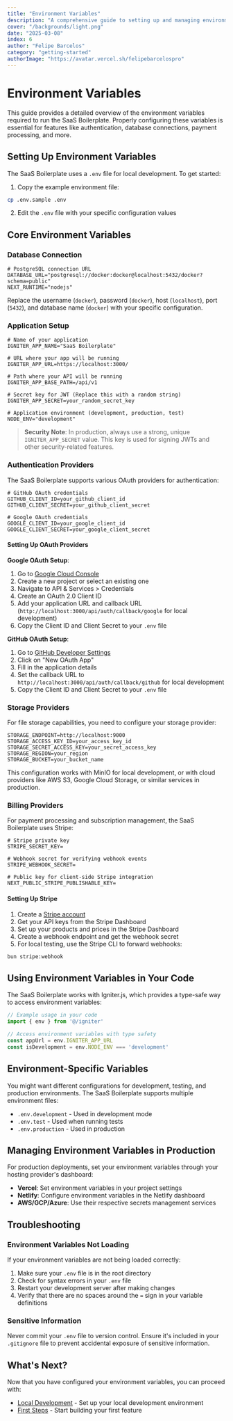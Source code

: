 ```yaml
---
title: "Environment Variables"
description: "A comprehensive guide to setting up and managing environment variables for your SaaS Boilerplate project."
cover: "/backgrounds/light.png"
date: "2025-03-08"
index: 6
author: "Felipe Barcelos"
category: "getting-started"
authorImage: "https://avatar.vercel.sh/felipebarcelospro"
---
```


# Environment Variables

This guide provides a detailed overview of the environment variables required to run the SaaS Boilerplate. Properly configuring these variables is essential for features like authentication, database connections, payment processing, and more.

## Setting Up Environment Variables

The SaaS Boilerplate uses a `.env` file for local development. To get started:

1. Copy the example environment file:

```bash
cp .env.sample .env
```

2. Edit the `.env` file with your specific configuration values

## Core Environment Variables

### Database Connection

```env
# PostgreSQL connection URL
DATABASE_URL="postgresql://docker:docker@localhost:5432/docker?schema=public"
NEXT_RUNTIME="nodejs"
```

Replace the username (`docker`), password (`docker`), host (`localhost`), port (`5432`), and database name (`docker`) with your specific configuration.

### Application Setup

```env
# Name of your application
IGNITER_APP_NAME="SaaS Boilerplate"

# URL where your app will be running
IGNITER_APP_URL=https://localhost:3000/

# Path where your API will be running
IGNITER_APP_BASE_PATH=/api/v1

# Secret key for JWT (Replace this with a random string)
IGNITER_APP_SECRET=your_random_secret_key

# Application environment (development, production, test)
NODE_ENV="development"
```

> **Security Note**: In production, always use a strong, unique `IGNITER_APP_SECRET` value. This key is used for signing JWTs and other security-related features.

### Authentication Providers

The SaaS Boilerplate supports various OAuth providers for authentication:

```env
# GitHub OAuth credentials
GITHUB_CLIENT_ID=your_github_client_id
GITHUB_CLIENT_SECRET=your_github_client_secret

# Google OAuth credentials
GOOGLE_CLIENT_ID=your_google_client_id
GOOGLE_CLIENT_SECRET=your_google_client_secret
```

#### Setting Up OAuth Providers

**Google OAuth Setup**:
1. Go to [Google Cloud Console](https://console.cloud.google.com/)
2. Create a new project or select an existing one
3. Navigate to API & Services > Credentials
4. Create an OAuth 2.0 Client ID
5. Add your application URL and callback URL (`http://localhost:3000/api/auth/callback/google` for local development)
6. Copy the Client ID and Client Secret to your `.env` file

**GitHub OAuth Setup**:
1. Go to [GitHub Developer Settings](https://github.com/settings/developers)
2. Click on "New OAuth App"
3. Fill in the application details
4. Set the callback URL to `http://localhost:3000/api/auth/callback/github` for local development
5. Copy the Client ID and Client Secret to your `.env` file

### Storage Providers

For file storage capabilities, you need to configure your storage provider:

```env
STORAGE_ENDPOINT=http://localhost:9000
STORAGE_ACCESS_KEY_ID=your_access_key_id
STORAGE_SECRET_ACCESS_KEY=your_secret_access_key
STORAGE_REGION=your_region
STORAGE_BUCKET=your_bucket_name
```

This configuration works with MinIO for local development, or with cloud providers like AWS S3, Google Cloud Storage, or similar services in production.

### Billing Providers

For payment processing and subscription management, the SaaS Boilerplate uses Stripe:

```env
# Stripe private key
STRIPE_SECRET_KEY=

# Webhook secret for verifying webhook events
STRIPE_WEBHOOK_SECRET=

# Public key for client-side Stripe integration
NEXT_PUBLIC_STRIPE_PUBLISHABLE_KEY=
```

#### Setting Up Stripe

1. Create a [Stripe account](https://stripe.com/)
2. Get your API keys from the Stripe Dashboard
3. Set up your products and prices in the Stripe Dashboard
4. Create a webhook endpoint and get the webhook secret
5. For local testing, use the Stripe CLI to forward webhooks:

```bash
bun stripe:webhook
```

## Using Environment Variables in Your Code

The SaaS Boilerplate works with Igniter.js, which provides a type-safe way to access environment variables:

```typescript
// Example usage in your code
import { env } from '@/igniter'

// Access environment variables with type safety
const appUrl = env.IGNITER_APP_URL
const isDevelopment = env.NODE_ENV === 'development'
```

## Environment-Specific Variables

You might want different configurations for development, testing, and production environments. The SaaS Boilerplate supports multiple environment files:

- `.env.development` - Used in development mode
- `.env.test` - Used when running tests
- `.env.production` - Used in production

## Managing Environment Variables in Production

For production deployments, set your environment variables through your hosting provider's dashboard:

- **Vercel**: Set environment variables in your project settings
- **Netlify**: Configure environment variables in the Netlify dashboard
- **AWS/GCP/Azure**: Use their respective secrets management services

## Troubleshooting

### Environment Variables Not Loading

If your environment variables are not being loaded correctly:

1. Make sure your `.env` file is in the root directory
2. Check for syntax errors in your `.env` file
3. Restart your development server after making changes
4. Verify that there are no spaces around the `=` sign in your variable definitions

### Sensitive Information

Never commit your `.env` file to version control. Ensure it's included in your `.gitignore` file to prevent accidental exposure of sensitive information.

## What's Next?

Now that you have configured your environment variables, you can proceed with:

- [Local Development](/docs/getting-started/local-development) - Set up your local development environment
- [First Steps](/docs/getting-started/first-steps) - Start building your first feature